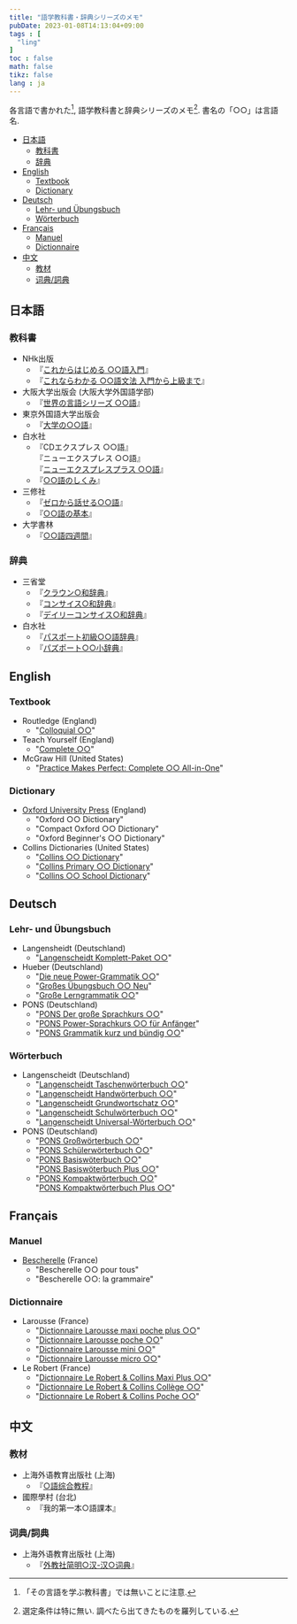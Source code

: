 ```yaml
---
title: "語学教科書・辞典シリーズのメモ"
pubDate: 2023-01-08T14:13:04+09:00
tags : [
  "ling"
]
toc : false
math: false
tikz: false
lang : ja
---
```


各言語で書かれた[^1], 語学教科書と辞典シリーズのメモ[^2].
書名の「○○」は言語名.

[^1]: 「その言語を学ぶ教科書」では無いことに注意.
[^2]: 選定条件は特に無い. 調べたら出てきたものを羅列している.

- [日本語](#日本語)
  - [教科書](#教科書)
  - [辞典](#辞典)
- [English](#english)
  - [Textbook](#textbook)
  - [Dictionary](#dictionary)
- [Deutsch](#deutsch)
  - [Lehr- und Übungsbuch](#lehr--und-übungsbuch)
  - [Wörterbuch](#wörterbuch)
- [Français](#français)
  - [Manuel](#manuel)
  - [Dictionnaire](#dictionnaire)
- [中文](#中文)
  - [教材](#教材)
  - [词典/詞典](#词典詞典)

## 日本語

### 教科書

- NHk出版
  - 『[これからはじめる ○○語入門](http://search.nhk-book.co.jp/?kw=%82%B1%82%EA%82%A9%82%E7%82%CD%82%B6%82%DF%82%E9)』
  - 『[これならわかる ○○語文法 入門から上級まで](https://www.nhk-book.co.jp/list/genre-198.html)』
- 大阪大学出版会 (大阪大学外国語学部)
  - 『[世界の言語シリーズ ○○語](https://www.osaka-up.or.jp/book_list.php?gc=14)』
- 東京外国語大学出版会
  - 『[大学の○○語](https://wp.tufs.ac.jp/tufspress?s=%E5%A4%A7%E5%AD%A6%E3%81%AE)』
- 白水社
  - 『CDエクスプレス ○○語』  
    『ニューエクスプレス ○○語』  
    『[ニューエクスプレスプラス ○○語](https://www.hakusuisha.co.jp/search/s11991.html)』
  - 『[○○語のしくみ](https://www.hakusuisha.co.jp/search/?search_series=6994)』
- 三修社
  - 『[ゼロから話せる○○語](https://www.sanshusha.co.jp/np/search_result.html?ser=28)』
  - 『[○○語の基本](https://www.sanshusha.co.jp/np/search_result.html?q=%E8%AA%9E%E3%81%AE%E5%9F%BA%E6%9C%AC)』
- 大学書林
  - 『[○○語四週間](http://www.daigakusyorin.co.jp/search/?&search_keyword=%E8%AA%9E%E5%9B%9B%E9%80%B1%E9%96%93)』

### 辞典

- 三省堂
  - 『[クラウン○和辞典](https://dictionary.sanseido-publ.co.jp/?s=%E3%82%AF%E3%83%A9%E3%82%A6%E3%83%B3+%E5%92%8C%E8%BE%9E%E5%85%B8)』
  - 『[コンサイス○和辞典](https://dictionary.sanseido-publ.co.jp/?s=%E3%82%B3%E3%83%B3%E3%82%B5%E3%82%A4%E3%82%B9+%E5%92%8C%E8%BE%9E%E5%85%B8)』
  - 『[デイリーコンサイス○和辞典](https://dictionary.sanseido-publ.co.jp/?s=%E3%83%87%E3%82%A4%E3%83%AA%E3%83%BC%E3%82%B3%E3%83%B3%E3%82%B5%E3%82%A4%E3%82%B9+%E5%92%8C%E8%BE%9E%E5%85%B8)』
- 白水社
  - 『[パスポート初級○○語辞典](https://www.hakusuisha.co.jp/search/?&search_title=%E3%83%91%E3%82%B9%E3%83%9D%E3%83%BC%E3%83%88%E5%88%9D%E7%B4%9A+%E8%BE%9E%E5%85%B8)』
  - 『[パズポート○○小辞典](https://www.hakusuisha.co.jp/search/?&search_title=%E3%83%91%E3%82%B9%E3%83%9D%E3%83%BC%E3%83%88+%E5%B0%8F%E8%BE%9E%E5%85%B8)』

## English

### Textbook

- Routledge (England)
  - "[Colloquial ○○](https://routledgetextbooks.com/textbooks/colloquial/)"
- Teach Yourself (England)
  - "[Complete ○○](https://library.teachyourself.com/all/Complete/21430)"
- McGraw Hill (United States)
  - "[Practice Makes Perfect: Complete ○○ All-in-One](https://www.mhprofessional.com/catalogsearch/result/?q=Practice+Makes+Perfect%3A+Complete+All-in-One)"

### Dictionary

- [Oxford University Press](https://global.oup.com/academic/category/dictionaries-and-reference/bilingual-dictionaries/) (England)
  - "Oxford ○○ Dictionary"
  - "Compact Oxford ○○ Dictionary"
  - "Oxford Beginner's ○○ Dictionary"
- Collins Dictionaries (United States)
  - "[Collins ○○ Dictionary](https://collins.co.uk/pages/reference-dictionaries)"
  - "[Collins Primary ○○ Dictionary](https://collins.co.uk/collections/primary-bilingual-dictionaries)"
  - "[Collins ○○ School Dictionary](https://collins.co.uk/collections/bilingual-dictionaries)"

## Deutsch

### Lehr- und Übungsbuch

- Langensheidt (Deutschland)
  - "[Langenscheidt Komplett-Paket ○○](https://www.langenscheidt.com/shop/komplett-paket)"
- Hueber (Deutschland)
  - "[Die neue Power-Grammatik ○○](https://shop.hueber.de/de/reihen-und-lehrwerke/die-neue-power-grammatik.html)"
  - "[Großes Übungsbuch ○○ Neu](https://shop.hueber.de/de/reihen-und-lehrwerke/grosses-ubungsbuch-neu.html)"
  - "[Große Lerngrammatik ○○](https://shop.hueber.de/de/reihen-und-lehrwerke/grosse-lerngrammatik.html)"
- PONS (Deutschland)
  - "[PONS Der große Sprachkurs ○○](https://de.pons.com/shop/search?sSearch=PONS%2BDer%2Bgro%C3%9Fe%2BSprachkurs&p=1)"
  - "[PONS Power-Sprachkurs ○○ für Anfänger](https://de.pons.com/shop/search?sSearch=PONS%2BPower-Sprachkurs%2B%2Bf%C3%BCr%2BAnf%C3%A4nger&p=1)"
  - "[PONS Grammatik kurz und bündig ○○](https://de.pons.com/shop/search?sSearch=PONS%2BGrammatik%2Bkurz%2Bund%2Bb%C3%BCndig&p=1)"

### Wörterbuch

- Langenscheidt (Deutschland)
  - "[Langenscheidt Taschenwörterbuch ○○](https://www.langenscheidt.com/shop/taschenwoerterbuch)"  
  - "[Langenscheidt Handwörterbuch ○○](https://www.langenscheidt.com/shop/handwoerterbuch)"
  - "[Langenscheidt Grundwortschatz ○○](https://www.langenscheidt.com/shop/grundwortschatz)"
  - "[Langenscheidt Schulwörterbuch ○○](https://www.langenscheidt.com/shop/schulwoerterbuch)"
  - "[Langenscheidt Universal-Wörterbuch ○○](https://www.langenscheidt.com/shop/universal-woerterbuch)"
- PONS (Deutschland)
  - "[PONS Großwörterbuch ○○](https://de.pons.com/shop/search?sSearch=PONS+Gro%C3%9Fw%C3%B6rterbuch)"
  - "[PONS Schülerwörterbuch ○○](https://de.pons.com/shop/search?sSearch=PONS+Sch%C3%BClerw%C3%B6rterbuch)"
  - "[PONS Basiswöterbuch ○○](https://de.pons.com/shop/search?sSearch=PONS+Sch%C3%BClerw%C3%B6rterbuch)"  
    "[PONS Basiswöterbuch Plus ○○](https://de.pons.com/shop/search?sSearch=PONS+Basisw%C3%B6terbuch+Plus)"
  - "[PONS Kompaktwörterbuch ○○](https://de.pons.com/shop/search?sSearch=PONS+Kompaktw%C3%B6rterbuch)"  
    "[PONS Kompaktwörterbuch Plus ○○](https://de.pons.com/shop/search?sSearch=PONS+Kompaktw%C3%B6rterbuch+Plus)"

## Français

### Manuel

- [Bescherelle](https://www.bescherelle.com/livres-langues-etrangeres/) (France)
  - "Bescherelle ○○ pour tous"
  - "Bescherelle ○○: la grammaire"

### Dictionnaire

- Larousse (France)
  - "[Dictionnaire Larousse maxi poche plus ○○](https://www.editions-larousse.fr/recherche?search_api_views_fulltext=Dictionnaire+Larousse+maxi+poche+plus)"
  - "[Dictionnaire Larousse poche ○○](https://www.editions-larousse.fr/recherche?search_api_views_fulltext=Dictionnaire+Larousse+poche)"
  - "[Dictionnaire Larousse mini ○○](https://www.editions-larousse.fr/recherche?search_api_views_fulltext=Dictionnaire+Larousse+mini)"
  - "[Dictionnaire Larousse micro ○○](https://www.editions-larousse.fr/recherche?search_api_views_fulltext=Dictionnaire+Larousse+micro)"
- Le Robert (France)
  - "[Dictionnaire Le Robert & Collins Maxi Plus ○○](https://www.lerobert.com/collection-le-robert-collins-maxi-maxi-plus.html)"
  - "[Dictionnaire Le Robert & Collins Collège ○○](https://www.lerobert.com/collection-le-robert-collins-college.html)"
  - "[Dictionnaire Le Robert & Collins Poche ○○](https://www.lerobert.com/collection-le-robert-collins-poche-poche-plus.html)"

## 中文

### 教材

- 上海外语教育出版社 (上海)
  - 『[○語综合教程](https://www.flebm.com/search.php?encode=YTozOntzOjg6ImtleXdvcmRzIjtzOjE1OiLor63nu7zlkIjmlZnnqIsiO3M6MTY6InN0b3JlX3NlYXJjaF9jbXQiO3M6MToiMCI7czoxODoic2VhcmNoX2VuY29kZV90aW1lIjtpOjE2NzMxODQ3MzY7fQ==)』
- 國際學村 (台北)
  - 『我的第一本○語課本』

### 词典/詞典

- 上海外语教育出版社 (上海)
  - 『[外教社简明○汉-汉○词典](https://www.flebm.com/search.php?encode=YTozOntzOjg6ImtleXdvcmRzIjtzOjIyOiLlpJbmlZnnpL7nroDmmI4g6K%2bN5YW4IjtzOjE2OiJzdG9yZV9zZWFyY2hfY210IjtzOjE6IjAiO3M6MTg6InNlYXJjaF9lbmNvZGVfdGltZSI7aToxNjczMTg1MzU1O30=)』
